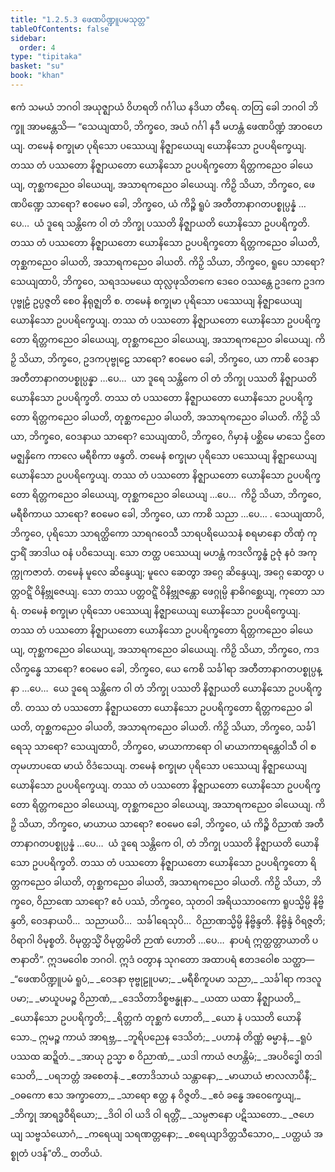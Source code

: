 ```yaml
---
title: "1.2.5.3 ဖေဏပိဏ္ဍူပမသုတ္တ"
tableOfContents: false
sidebar:
  order: 4
type: "tipitaka"
basket: "su"
book: "khan"
---
```



<DynamicBreadcrumb />

<Division number="95" book="khan">

<Paragraph number="590" book="khan">
ဧကံ သမယံ ဘဂဝါ အယုဇ္ဈာယံ ဝိဟရတိ ဂင်္ဂါယ နဒိယာ တီရေ. တတြ ခေါ ဘဂဝါ ဘိက္ခူ အာမန္တေသိ—
</Paragraph>

<Paragraph number="591" book="khan">
“သေယျထာပိ, ဘိက္ခဝေ, အယံ ဂင်္ဂါ နဒီ မဟန္တံ ဖေဏပိဏ္ဍံ အာဝဟေယျ. တမေနံ စက္ခုမာ ပုရိသော ပဿေယျ နိဇ္ဈာယေယျ ယောနိသော ဥပပရိက္ခေယျ. တဿ တံ ပဿတော နိဇ္ဈာယတော ယောနိသော ဥပပရိက္ခတော ရိတ္တကညေဝ ခါယေယျ, တုစ္ဆကညေဝ ခါယေယျ, အသာရကညေဝ ခါယေယျ. ကိဉှိ သိယာ, ဘိက္ခဝေ, ဖေဏပိဏ္ဍေ သာရော? ဧဝမေဝ ခေါ, ဘိက္ခဝေ, ယံ ကိဉ္စိ ရူပံ အတီတာနာဂတပစ္စုပ္ပန္နံ …ပေ…  ယံ ဒူရေ သန္တိကေ ဝါ တံ ဘိက္ခု ပဿတိ နိဇ္ဈာယတိ ယောနိသော ဥပပရိက္ခတိ. တဿ တံ ပဿတော နိဇ္ဈာယတော ယောနိသော ဥပပရိက္ခတော ရိတ္တကညေဝ ခါယတိ, တုစ္ဆကညေဝ ခါယတိ, အသာရကညေဝ ခါယတိ. ကိဉှိ သိယာ, ဘိက္ခဝေ, ရူပေ သာရော?
</Paragraph>

<Paragraph number="592" book="khan">
သေယျထာပိ, ဘိက္ခဝေ, သရဒသမယေ ထုလ္လဖုသိတကေ ဒေဝေ ဝဿန္တေ ဥဒကေ ဥဒကပုဗ္ဗုဠံ ဥပ္ပဇ္ဇတိ စေဝ နိရုဇ္ဈတိ စ. တမေနံ စက္ခုမာ ပုရိသော ပဿေယျ နိဇ္ဈာယေယျ ယောနိသော ဥပပရိက္ခေယျ. တဿ တံ ပဿတော နိဇ္ဈာယတော ယောနိသော ဥပပရိက္ခတော ရိတ္တကညေဝ ခါယေယျ, တုစ္ဆကညေဝ ခါယေယျ, အသာရကညေဝ ခါယေယျ. ကိဉှိ သိယာ, ဘိက္ခဝေ, ဥဒကပုဗ္ဗုဠေ သာရော? ဧဝမေဝ ခေါ, ဘိက္ခဝေ, ယာ ကာစိ ဝေဒနာ အတီတာနာဂတပစ္စုပ္ပန္နာ …ပေ…  ယာ ဒူရေ သန္တိကေ ဝါ တံ ဘိက္ခု ပဿတိ နိဇ္ဈာယတိ ယောနိသော ဥပပရိက္ခတိ. တဿ တံ ပဿတော နိဇ္ဈာယတော ယောနိသော ဥပပရိက္ခတော ရိတ္တကညေဝ ခါယတိ, တုစ္ဆကညေဝ ခါယတိ, အသာရကညေဝ ခါယတိ. ကိဉှိ သိယာ, ဘိက္ခဝေ, ဝေဒနာယ သာရော?
</Paragraph>

<Paragraph number="593" book="khan">
သေယျထာပိ, ဘိက္ခဝေ, ဂိမှာနံ ပစ္ဆိမေ မာသေ ဌိတေ မဇ္ဈနှိကေ ကာလေ မရီစိကာ ဖန္ဒတိ. တမေနံ စက္ခုမာ ပုရိသော ပဿေယျ နိဇ္ဈာယေယျ ယောနိသော ဥပပရိက္ခေယျ. တဿ တံ ပဿတော နိဇ္ဈာယတော ယောနိသော ဥပပရိက္ခတော ရိတ္တကညေဝ ခါယေယျ, တုစ္ဆကညေဝ ခါယေယျ …ပေ…  ကိဉှိ သိယာ, ဘိက္ခဝေ, မရီစိကာယ သာရော? ဧဝမေဝ ခေါ, ဘိက္ခဝေ, ယာ ကာစိ သညာ …ပေ… .
</Paragraph>

<Paragraph number="594" book="khan">
သေယျထာပိ, ဘိက္ခဝေ, ပုရိသော သာရတ္ထိကော သာရဂဝေသီ သာရပရိယေသနံ စရမာနော တိဏှံ ကုဌာရိံ အာဒါယ ဝနံ ပဝိသေယျ. သော တတ္ထ ပဿေယျ မဟန္တံ ကဒလိက္ခန္ဓံ ဥဇုံ နဝံ အကုက္ကုကဇာတံ. တမေနံ မူလေ ဆိန္ဒေယျ; မူလေ ဆေတွာ အဂ္ဂေ ဆိန္ဒေယျ, အဂ္ဂေ ဆေတွာ ပတ္တဝဋ္ဋိံ ဝိနိဗ္ဘုဇေယျ. သော တဿ ပတ္တဝဋ္ဋိံ ဝိနိဗ္ဘုဇန္တော ဖေဂ္ဂုမ္ပိ နာဓိဂစ္ဆေယျ, ကုတော သာရံ. တမေနံ စက္ခုမာ ပုရိသော ပဿေယျ နိဇ္ဈာယေယျ ယောနိသော ဥပပရိက္ခေယျ. တဿ တံ ပဿတော နိဇ္ဈာယတော ယောနိသော ဥပပရိက္ခတော ရိတ္တကညေဝ ခါယေယျ, တုစ္ဆကညေဝ ခါယေယျ, အသာရကညေဝ ခါယေယျ. ကိဉှိ သိယာ, ဘိက္ခဝေ, ကဒလိက္ခန္ဓေ သာရော? ဧဝမေဝ ခေါ, ဘိက္ခဝေ, ယေ ကေစိ သင်္ခါရာ အတီတာနာဂတပစ္စုပ္ပန္နာ …ပေ…  ယေ ဒူရေ သန္တိကေ ဝါ တံ ဘိက္ခု ပဿတိ နိဇ္ဈာယတိ ယောနိသော ဥပပရိက္ခတိ. တဿ တံ ပဿတော နိဇ္ဈာယတော ယောနိသော ဥပပရိက္ခတော ရိတ္တကညေဝ ခါယတိ, တုစ္ဆကညေဝ ခါယတိ, အသာရကညေဝ ခါယတိ. ကိဉှိ သိယာ, ဘိက္ခဝေ, သင်္ခါရေသု သာရော?
</Paragraph>

<Paragraph number="595" book="khan">
သေယျထာပိ, ဘိက္ခဝေ, မာယာကာရော ဝါ မာယာကာရန္တေဝါသီ ဝါ စတုမဟာပထေ မာယံ ဝိဒံသေယျ. တမေနံ စက္ခုမာ ပုရိသော ပဿေယျ နိဇ္ဈာယေယျ ယောနိသော ဥပပရိက္ခေယျ. တဿ တံ ပဿတော နိဇ္ဈာယတော ယောနိသော ဥပပရိက္ခတော ရိတ္တကညေဝ ခါယေယျ, တုစ္ဆကညေဝ ခါယေယျ, အသာရကညေဝ ခါယေယျ. ကိဉှိ သိယာ, ဘိက္ခဝေ, မာယာယ သာရော? ဧဝမေဝ ခေါ, ဘိက္ခဝေ, ယံ ကိဉ္စိ ဝိညာဏံ အတီတာနာဂတပစ္စုပ္ပန္နံ …ပေ…  ယံ ဒူရေ သန္တိကေ ဝါ, တံ ဘိက္ခု ပဿတိ နိဇ္ဈာယတိ ယောနိသော ဥပပရိက္ခတိ. တဿ တံ ပဿတော နိဇ္ဈာယတော ယောနိသော ဥပပရိက္ခတော ရိတ္တကညေဝ ခါယတိ, တုစ္ဆကညေဝ ခါယတိ, အသာရကညေဝ ခါယတိ. ကိဉှိ သိယာ, ဘိက္ခဝေ, ဝိညာဏေ သာရော?
</Paragraph>

<Paragraph number="596" book="khan">
ဧဝံ ပဿံ, ဘိက္ခဝေ, သုတဝါ အရိယသာဝကော ရူပသ္မိမ္ပိ နိဗ္ဗိန္ဒတိ, ဝေဒနာယပိ…  သညာယပိ…  သင်္ခါရေသုပိ…  ဝိညာဏသ္မိမ္ပိ နိဗ္ဗိန္ဒတိ. နိဗ္ဗိန္ဒံ ဝိရဇ္ဇတိ; ဝိရာဂါ ဝိမုစ္စတိ. ဝိမုတ္တသ္မိံ ဝိမုတ္တမိတိ ဉာဏံ ဟောတိ …ပေ…  နာပရံ ဣတ္ထတ္တာယာတိ ပဇာနာတိ”.
</Paragraph>

<Paragraph number="597" book="khan">
ဣဒမဝေါစ ဘဂဝါ. ဣဒံ ဝတွာန သုဂတော အထာပရံ ဧတဒဝေါစ သတ္ထာ—
</Paragraph>

<Paragraph number="598" type="verses" book="khan">
_“ဖေဏပိဏ္ဍူပမံ ရူပံ,_  
_ဝေဒနာ ဗုဗ္ဗုဠူပမာ;_  
_မရီစိကူပမာ သညာ,_  
_သင်္ခါရာ ကဒလူပမာ;_  
_မာယူပမဉ္စ ဝိညာဏံ,_  
_ဒေသိတာဒိစ္စဗန္ဓုနာ._  

</Paragraph>

<Paragraph number="599" type="verses" book="khan">
_ယထာ ယထာ နိဇ္ဈာယတိ,_  
_ယောနိသော ဥပပရိက္ခတိ;_  
_ရိတ္တကံ တုစ္ဆကံ ဟောတိ,_  
_ယော နံ ပဿတိ ယောနိသော._  

</Paragraph>

<Paragraph number="600" type="verses" book="khan">
ဣမဉ္စ ကာယံ အာရဗ္ဘ,_  
_ဘူရိပညေန ဒေသိတံ;_  
_ပဟာနံ တိဏ္ဏံ ဓမ္မာနံ,_  
_ရူပံ ပဿထ ဆဍ္ဍိတံ._  

</Paragraph>

<Paragraph number="601" type="verses" book="khan">
_အာယု ဥသ္မာ စ ဝိညာဏံ,_  
_ယဒါ ကာယံ ဇဟန္တိမံ;_  
_အပဝိဒ္ဓေါ တဒါ သေတိ,_  
_ပရဘတ္တံ အစေတနံ._  

</Paragraph>

<Paragraph number="602" type="verses" book="khan">
_ဧတာဒိသာယံ သန္တာနော,_  
_မာယာယံ ဗာလလာပိနီ;_  
_ဝဓကော ဧသ အက္ခာတော,_  
_သာရော ဧတ္ထ န ဝိဇ္ဇတိ._  

</Paragraph>

<Paragraph number="603" type="verses" book="khan">
_ဧဝံ ခန္ဓေ အဝေက္ခေယျ,_  
_ဘိက္ခု အာရဒ္ဓဝီရိယော;_  
_ဒိဝါ ဝါ ယဒိ ဝါ ရတ္တိံ,_  
_သမ္ပဇာနော ပဋိဿတော._  

</Paragraph>

<Paragraph number="604" type="verses" book="khan">
_ဇဟေယျ သဗ္ဗသံယောဂံ,_  
_ကရေယျ သရဏတ္တနော;_  
_စရေယျာဒိတ္တသီသောဝ,_  
_ပတ္ထယံ အစ္စုတံ ပဒန်”တိ._  


</Paragraph>
</Division>

<Paragraph number="605" type="center" book="khan">
တတိယံ.
</Paragraph>